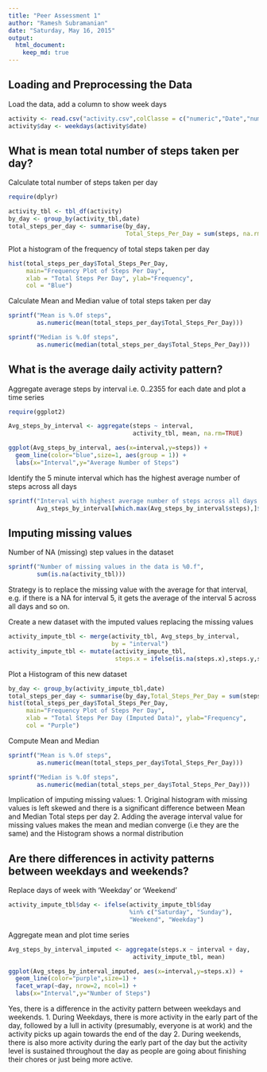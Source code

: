 ```yaml
---
title: "Peer Assessment 1"
author: "Ramesh Subramanian"
date: "Saturday, May 16, 2015"
output: 
  html_document:
    keep_md: true
---
```

## Loading and Preprocessing the Data

Load the data, add a column to show week days

```r
activity <- read.csv("activity.csv",colClasse = c("numeric","Date","numeric"))
activity$day <- weekdays(activity$date)
```

## What is mean total number of steps taken per day?

Calculate total number of steps taken per day

```r
require(dplyr)

activity_tbl <- tbl_df(activity)
by_day <- group_by(activity_tbl,date)
total_steps_per_day <- summarise(by_day,
                                 Total_Steps_Per_Day = sum(steps, na.rm=TRUE))
```

Plot a histogram of the frequency of total steps taken per day

```r
hist(total_steps_per_day$Total_Steps_Per_Day, 
     main="Frequency Plot of Steps Per Day", 
     xlab = "Total Steps Per Day", ylab="Frequency",
     col = "Blue")
```

Calculate Mean and Median value of total steps taken per day

```r
sprintf("Mean is %.0f steps", 
        as.numeric(mean(total_steps_per_day$Total_Steps_Per_Day)))

sprintf("Median is %.0f steps", 
        as.numeric(median(total_steps_per_day$Total_Steps_Per_Day)))
```

## What is the average daily activity pattern?

Aggregate average steps by interval i.e. 0..2355 for each date and plot a time series

```r
require(ggplot2)

Avg_steps_by_interval <- aggregate(steps ~ interval, 
                                   activity_tbl, mean, na.rm=TRUE)

ggplot(Avg_steps_by_interval, aes(x=interval,y=steps)) + 
  geom_line(color="blue",size=1, aes(group = 1)) +  
  labs(x="Interval",y="Average Number of Steps")
```

Identify the 5 minute interval which has the highest average number of steps across all days

```r
sprintf("Interval with highest average number of steps across all days is %0.f",
        Avg_steps_by_interval[which.max(Avg_steps_by_interval$steps),]$interval)
```

## Imputing missing values

Number of NA (missing) step values in the dataset
```r
sprintf("Number of missing values in the data is %0.f", 
        sum(is.na(activity_tbl)))
```

Strategy is to replace the missing value with the average for that interval, e.g. if there is a NA for interval 5, it gets the average of the interval 5 across all days and so on.

Create a new dataset with the imputed values replacing the missing values

```r
activity_impute_tbl <- merge(activity_tbl, Avg_steps_by_interval, 
                             by = "interval")
activity_impute_tbl <- mutate(activity_impute_tbl,
                              steps.x = ifelse(is.na(steps.x),steps.y,steps.x))
```

Plot a Histogram of this new dataset 

```r
by_day <- group_by(activity_impute_tbl,date)
total_steps_per_day <- summarise(by_day,Total_Steps_Per_Day = sum(steps.x))
hist(total_steps_per_day$Total_Steps_Per_Day, 
     main="Frequency Plot of Steps Per Day", 
     xlab = "Total Steps Per Day (Imputed Data)", ylab="Frequency",
     col = "Purple")
```

Compute Mean and Median

```r
sprintf("Mean is %.0f steps", 
        as.numeric(mean(total_steps_per_day$Total_Steps_Per_Day)))

sprintf("Median is %.0f steps", 
        as.numeric(median(total_steps_per_day$Total_Steps_Per_Day)))
```

Implication of imputing missing values:
1. Original histogram with missing values is left skewed and there is a significant difference between Mean and Median Total steps per day
2. Adding the average interval value for missing values makes the mean and median converge (i.e they are the same) and the Histogram shows a normal distribution

## Are there differences in activity patterns between weekdays and weekends?

Replace days of week with 'Weekday' or 'Weekend'

```r
activity_impute_tbl$day <- ifelse(activity_impute_tbl$day 
                                  %in% c("Saturday", "Sunday"),
                                  "Weekend", "Weekday")
```

Aggregate mean and plot time series 

```r
Avg_steps_by_interval_imputed <- aggregate(steps.x ~ interval + day, 
                                   activity_impute_tbl, mean)

ggplot(Avg_steps_by_interval_imputed, aes(x=interval,y=steps.x)) + 
  geom_line(color="purple",size=1) + 
  facet_wrap(~day, nrow=2, ncol=1) + 
  labs(x="Interval",y="Number of Steps") 
```

Yes, there is a difference in the activity pattern between weekdays and weekends.
1. During Weekdays, there is more activity in the early part of the day, followed by a lull in activity (presumably, everyone is at work) and the activity picks up again towards the end of the day
2. During weekends, there is also more activity during the early part of the day but the activity level is sustained throughout the day as people are going about finishing their chores or just being more active.